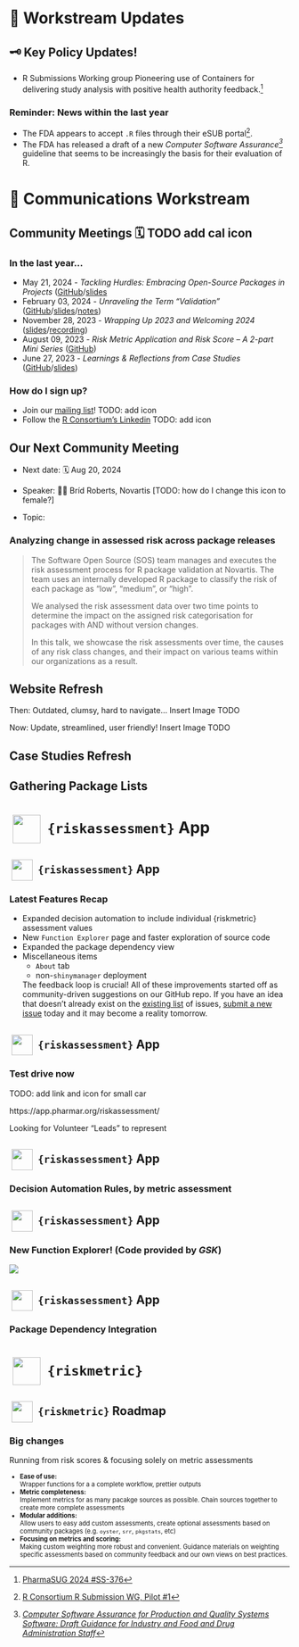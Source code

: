 # 📜 Workstream Updates {transition="slide-in none"}

## 🗝 Key Policy Updates!

- R Submissions Working group Pioneering use of Containers for delivering
  study analysis with positive health authority feedback.[^pharmasug]

### Reminder: News within the last year
  
- The FDA appears to accept `.R` files through their eSUB portal[^esub].
- The FDA has released a draft of a new _Computer Software Assurance[^csa]_ guideline
  that seems to be increasingly the basis for their evaluation of R.

[^pharmasug]: [PharmaSUG 2024 #SS-376](https://www.pharmasug.org/us/2024/papers.html#SS-376)
[^esub]: [R Consortium R Submission WG, Pilot #1](https://github.com/RConsortium/submissions-pilot1)
[^csa]: [_Computer Software Assurance for Production and Quality Systems Software: Draft Guidance for Industry and Food and Drug Administration Staff_](https://www.fda.gov/media/161521/download)

# 📣 Communications Workstream

## Community Meetings 🗓 TODO add cal icon

### In the last year...
- May 21, 2024 - *Tackling Hurdles: Embracing Open-Source Packages in Projects* ([GitHub](https://github.com/pharmaR/events/tree/main/community_meetings/2024-05-21)/[slides](https://github.com/pharmaR/events/blob/main/community_meetings/2024-05-21/RvalHub_2024May_Community_meeting.pdf/[notes](https://github.com/pharmaR/events/blob/main/community_meetings/2024-05-21/21MAY2024_community_meeting_notes.md))
- February 03, 2024 - *Unraveling the Term “Validation”* ([GitHub](https://github.com/pharmaR/events/tree/main/community_meetings/2024-02-20)/[slides](https://github.com/pharmaR/events/blob/main/community_meetings/2024-02-20/RvalHub_2024Feb_Community_meeting.pdf)/[notes](https://github.com/pharmaR/events/blob/main/community_meetings/2024-02-20/RvalHub_2024Feb_Community_meeting_notes.txt))
- November 28, 2023 - *Wrapping Up 2023 and Welcoming 2024* ([slides](https://docs.google.com/presentation/d/1iq2HzcjVYGnR5sf-rgLZzxnGwMnrDlJJNJmziwfX3j0/edit#slide=id.g1e185ace86d_0_153)/[recording](https://www.youtube.com/watch?v=_r5x-baN76E&t=3s))
- August 09, 2023 - *Risk Metric Application and Risk Score – A 2-part Mini Series* ([GitHub](https://github.com/pharmaR/events/tree/main/community_meetings/2023-08-09_riskmetric_riskassessment_series))
- June 27, 2023 - *Learnings & Reflections from Case Studies* ([GitHub](https://github.com/pharmaR/events/tree/main/community_meetings/2023-06-27)/[slides](https://github.com/pharmaR/events/blob/main/community_meetings/2023-06-27/community_mtg_6_27_2023.pdf))

### How do I sign up?
- Join our [mailing list](https://lists.r-consortium.org/g/RConsortium-Validation-Hub)! TODO: add icon
- Follow the [R Consortium's Linkedin](https://www.linkedin.com/company/r-consortium/posts/) TODO: add icon


## Our Next Community Meeting

- Next date: 🗓️ Aug 20, 2024

- Speaker: 👷‍♂️ Bríd Roberts, Novartis [TODO: how do I change this icon to female?]

- Topic:

### Analyzing change in assessed risk across package releases 

> The Software Open Source (SOS) team manages and executes the risk assessment process for R package validation at Novartis. The team uses an internally developed R package to classify the risk of each package as "low", "medium", or "high".
> 
> We analysed the risk assessment data over two time points to determine the impact on the assigned risk categorisation for packages with AND without version changes. 
> 
> In this talk, we showcase the risk assessments over time, the causes of any risk class changes, and  their impact on various teams within our organizations as a result.


## Website Refresh

Then:
Outdated, clumsy, hard to navigate...
Insert Image TODO

Now:
Update, streamlined, user friendly!
Insert Image TODO


## Case Studies Refresh



## Gathering Package Lists



# ![](resources/riskassessment.png){height="1.8em" width="1.8em" style="margin: 0 0.2em; object-fit: contain;vertical-align: middle;"} `{riskassessment}` App

## ![](resources/riskassessment.png){height="1.8em" width="1.8em" style="margin: 0 0.2em; object-fit: contain;vertical-align: middle;"} `{riskassessment}` App

### Latest Features Recap

* Expanded decision automation to include individual {riskmetric} assessment values
* New `Function Explorer` page and faster exploration of source code
* Expanded the package dependency view
* Miscellaneous items
  * `About` tab
  * non-`shinymanager` deployment 
  
  The feedback loop is crucial! All of these improvements started off as community-driven suggestions on our GitHub repo. If you have an idea that doesn't already exist on the [existing list](https://github.com/pharmaR/riskassessment/issues) of issues, [submit a new issue](https://github.com/pharmaR/riskassessment/issues/new) today and it may become a reality tomorrow.
  
## ![](resources/riskassessment.png){height="1.8em" width="1.8em" style="margin: 0 0.2em; object-fit: contain;vertical-align: middle;"} `{riskassessment}` App

### Test drive now
TODO: add link and icon for small car

https://app.pharmar.org/riskassessment/

Looking for Volunteer "Leads" to represent

## ![](resources/riskassessment.png){height="1.8em" width="1.8em" style="margin: 0 0.2em; object-fit: contain;vertical-align: middle;"} `{riskassessment}` App

### Decision Automation Rules, by metric assessment

## ![](resources/riskassessment.png){height="1.8em" width="1.8em" style="margin: 0 0.2em; object-fit: contain;vertical-align: middle;"} `{riskassessment}` App

### New Function Explorer! (Code provided by _GSK_)

![](resources/riskassessment-function-explorer.png){.r-stretch .center style="display: block; margin: auto;"}

## ![](resources/riskassessment.png){height="1.8em" width="1.8em" style="margin: 0 0.2em; object-fit: contain;vertical-align: middle;"} `{riskassessment}` App

### Package Dependency Integration

# ![](resources/riskmetric.png){height="1.8em" width="1.8em" style="margin: 0 0.2em; object-fit: contain;vertical-align: middle;"} `{riskmetric}`

## ![](resources/riskmetric.png){height="1.8em" width="1.8em" style="margin: 0 0.2em; object-fit: contain;vertical-align: middle;"} `{riskmetric}` Roadmap

### Big changes
Running from risk scores & focusing solely on metric assessments

::: { style="font-size:0.8em" }
- **Ease of use:**  
  Wrapper functions for a a complete workflow, prettier outputs
- **Metric completeness:**  
  Implement metrics for as many pacakge sources as possible. Chain sources 
  together to create more complete assessments
- **Modular additions:**  
  Allow users to easy add custom assessments, create optional assessments 
  based on community packages (e.g. `oyster`, `srr`, `pkgstats`, etc)
- **Focusing on metrics and scoring:**  
  Making custom weighting more robust and convenient. Guidance materials on 
  weighting specific assessments based on community feedback and our own views 
  on best practices.
:::

